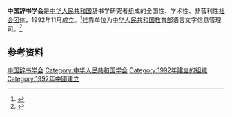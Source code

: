 '''中国辞书学会'''是[[中华人民共和国|中华人民共和国]]辞书学研究者组成的全国性、学术性、非营利性[[社会团体|社会团体]]，1992年11月成立。<ref>{{Cite web|title=中国辞书学会|url=https://www.sinoss.net/2009/0427/12684.html|accessdate=2020-12-27|work=社科网}}</ref>挂靠单位为[[中华人民共和国教育部|中华人民共和国教育部]]语言文字信息管理司。<ref>{{Cite web|title=教育部主管的社会团体挂靠管理机构情况|url=http://old.moe.gov.cn/publicfiles/business/htmlfiles/moe/moe_1043/201108/123778.html|accessdate=2020-12-27|work=中华人民共和国教育部}}</ref>

== 参考资料 ==
{{reflist}}
{{Authority control}}
[[Category:中国辞书学会|]]
[[Category:中华人民共和国学会|Category:中华人民共和国学会]]
[[Category:1992年建立的組織|Category:1992年建立的組織]]
[[Category:1992年中國建立|Category:1992年中國建立]]